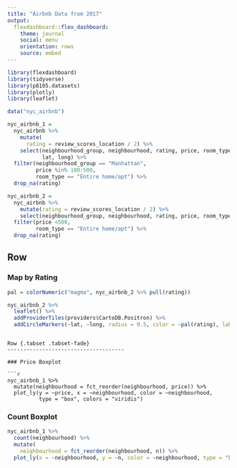 ```yaml
---
title: "Airbnb Data from 2017"
output: 
  flexdashboard::flex_dashboard:
    theme: journal
    social: menu
    orientation: rows
    source: embed
---
```


```r
library(flexdashboard)
library(tidyverse)
library(p8105.datasets)
library(plotly)
library(leaflet)

data("nyc_airbnb")

nyc_airbnb_1 = 
  nyc_airbnb %>% 
    mutate(
      rating = review_scores_location / 2) %>% 
    select(neighbourhood_group, neighbourhood, rating, price, room_type, 
           lat, long) %>% 
  filter(neighbourhood_group == "Manhattan",
         price %in% 100:500,
         room_type == "Entire home/apt") %>% 
  drop_na(rating)

nyc_airbnb_2 =
  nyc_airbnb %>% 
    mutate(rating = review_scores_location / 2) %>% 
    select(neighbourhood_group, neighbourhood, rating, price, room_type, lat, long) %>% 
  filter(price <500,
         room_type == "Entire home/apt") %>% 
  drop_na(rating) 
```
    
Row {data-height=650}
-------------------------------------

### Map by Rating

```r
pal = colorNumeric("magma", nyc_airbnb_2 %>% pull(rating))

nyc_airbnb_2 %>% 
  leaflet() %>% 
  addProviderTiles(providers$CartoDB.Positron) %>% 
  addCircleMarkers(~lat, ~long, radius = 0.5, color = ~pal(rating), label = ~rating)
```

```

Row {.tabset .tabset-fade}
-------------------------------------
   
### Price Boxplot

```r
nyc_airbnb_1 %>% 
  mutate(neighbourhood = fct_reorder(neighbourhood, price)) %>% 
  plot_ly(y = ~price, x = ~neighbourhood, color = ~neighbourhood,
          type = "box", colors = "viridis")
```
    
### Count Boxplot

```r
nyc_airbnb_1 %>% 
  count(neighbourhood) %>% 
  mutate(
    neighbourhood = fct_reorder(neighbourhood, n)) %>% 
  plot_ly(x = ~neighbourhood, y = ~n, color = ~neighbourhood, type = "bar", colors = "viridis")
```
